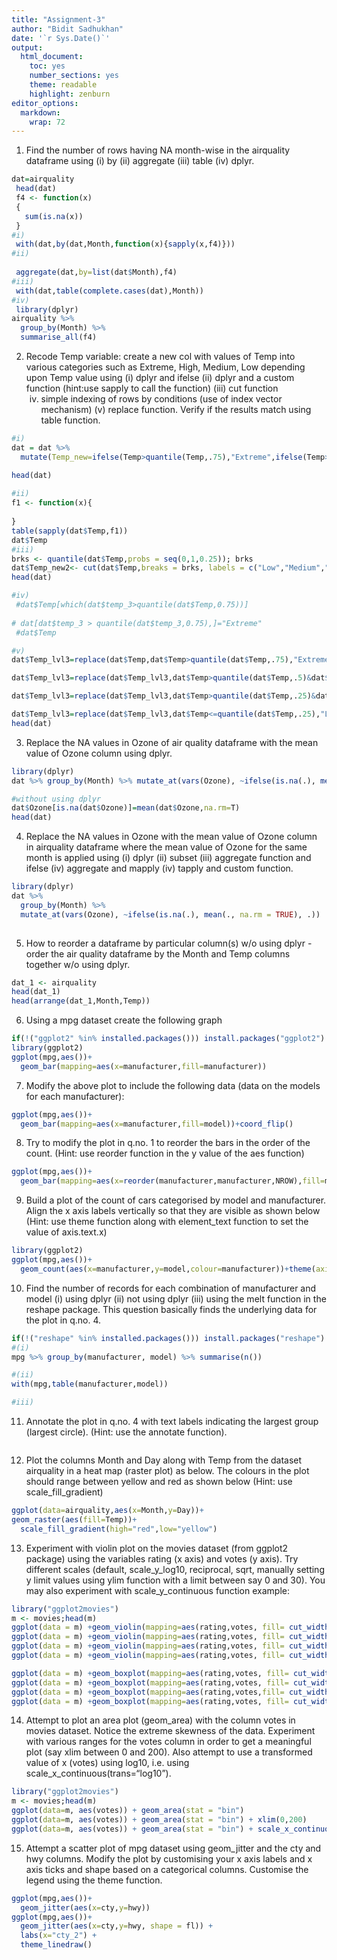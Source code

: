 ```yaml
---
title: "Assignment-3"
author: "Bidit Sadhukhan"
date: '`r Sys.Date()`'
output: 
  html_document: 
    toc: yes
    number_sections: yes
    theme: readable
    highlight: zenburn
editor_options: 
  markdown: 
    wrap: 72
---
```


1.  Find the number of rows having NA month-wise in the airquality
    dataframe using (i) by (ii) aggregate (iii) table (iv) dplyr.

```r
dat=airquality
 head(dat)
 f4 <- function(x)
 {
   sum(is.na(x))
 }
#i)
 with(dat,by(dat,Month,function(x){sapply(x,f4)})) 
#ii)
    
 aggregate(dat,by=list(dat$Month),f4)
#iii)
 with(dat,table(complete.cases(dat),Month))
#iv)
 library(dplyr)
airquality %>%
  group_by(Month) %>%
  summarise_all(f4)
```

2.  Recode Temp variable: create a new col with values of Temp into
    various categories such as Extreme, High, Medium, Low depending upon
    Temp value using (i) dplyr and ifelse (ii) dplyr and a custom
    function (hint:use sapply to call the function) (iii) cut function
    (iv) simple indexing of rows by conditions (use of index vector
    mechanism) (v) replace function. Verify if the results match using
    table function.

```r
#i)
dat = dat %>%
  mutate(Temp_new=ifelse(Temp>quantile(Temp,.75),"Extreme",ifelse(Temp>quantile(Temp,.5),"High",ifelse(Temp>quantile(Temp,.25),"Medium","Low"))),.after=Temp) 

head(dat)
  
#ii)
f1 <- function(x){
  
}
table(sapply(dat$Temp,f1))
dat$Temp
#iii)
brks <- quantile(dat$Temp,probs = seq(0,1,0.25)); brks
dat$Temp_new2<- cut(dat$Temp,breaks = brks, labels = c("Low","Medium","High","Extreme"),include.lowest = T)
head(dat)

#iv)
 #dat$Temp[which(dat$temp_3>quantile(dat$Temp,0.75))]
 
# dat[dat$temp_3 > quantile(dat$temp_3,0.75),]="Extreme"
 #dat$Temp

#v)
dat$Temp_lvl3=replace(dat$Temp,dat$Temp>quantile(dat$Temp,.75),"Extreme")

dat$Temp_lvl3=replace(dat$Temp_lvl3,dat$Temp>quantile(dat$Temp,.5)&dat$Temp<=quantile(dat$Temp,.75),"High")

dat$Temp_lvl3=replace(dat$Temp_lvl3,dat$Temp>quantile(dat$Temp,.25)&dat$Temp<=quantile(dat$Temp,.5),"Medium")

dat$Temp_lvl3=replace(dat$Temp_lvl3,dat$Temp<=quantile(dat$Temp,.25),"Low")
head(dat)
```

3.  Replace the NA values in Ozone of air quality dataframe with the
    mean value of Ozone column using dplyr.

```r
library(dplyr)
dat %>% group_by(Month) %>% mutate_at(vars(Ozone), ~ifelse(is.na(.), mean(., na.rm = TRUE), .)) 

#without using dplyr
dat$Ozone[is.na(dat$Ozone)]=mean(dat$Ozone,na.rm=T)
head(dat)

```

4.  Replace the NA values in Ozone with the mean value of Ozone column
    in airquality dataframe where the mean value of Ozone for the same
    month is applied using (i) dplyr (ii) subset (iii) aggregate
    function and ifelse (iv) aggregate and mapply (iv) tapply and custom
    function.

```r
library(dplyr)
dat %>% 
  group_by(Month) %>% 
  mutate_at(vars(Ozone), ~ifelse(is.na(.), mean(., na.rm = TRUE), .)) 
  
```

5.  How to reorder a dataframe by particular column(s) w/o using dplyr -
    order the air quality dataframe by the Month and Temp columns
    together w/o using dplyr.

```r
dat_1 <- airquality
head(dat_1)
head(arrange(dat_1,Month,Temp))
```

6.  Using a mpg dataset create the following graph

```r
if(!("ggplot2" %in% installed.packages())) install.packages("ggplot2")
library(ggplot2)
ggplot(mpg,aes())+
  geom_bar(mapping=aes(x=manufacturer,fill=manufacturer))

```

7.  Modify the above plot to include the following data (data on the
    models for each manufacturer):

```r
ggplot(mpg,aes())+
  geom_bar(mapping=aes(x=manufacturer,fill=model))+coord_flip()

```

8.  Try to modify the plot in q.no. 1 to reorder the bars in the order
    of the count. (Hint: use reorder function in the y value of the aes
    function)

```r
ggplot(mpg,aes())+
  geom_bar(mapping=aes(x=reorder(manufacturer,manufacturer,NROW),fill=manufacturer,y=..count..))+coord_flip()+xlab("Manufacturer_ordered")+ylab("Count")+coord_flip()

```

9.  Build a plot of the count of cars categorised by model and
    manufacturer. Align the x axis labels vertically so that they are
    visible as shown below (Hint: use theme function along with
    element_text function to set the value of axis.text.x)

```r
library(ggplot2)
ggplot(mpg,aes())+
  geom_count(aes(x=manufacturer,y=model,colour=manufacturer))+theme(axis.text.x  =element_text(colour = "blue",angle = 90) )

```

10. Find the number of records for each combination of manufacturer and
    model (i) using dplyr (ii) not using dplyr (iii) using the melt
    function in the reshape package. This question basically finds the
    underlying data for the plot in q.no. 4.

```r
if(!("reshape" %in% installed.packages())) install.packages("reshape")
#(i)
mpg %>% group_by(manufacturer, model) %>% summarise(n())

#(ii)
with(mpg,table(manufacturer,model))

#iii)

```

11. Annotate the plot in q.no. 4 with text labels indicating the largest
    group (largest circle). (Hint: use the annotate function).

```r

```

12. Plot the columns Month and Day along with Temp from the dataset
    airquality in a heat map (raster plot) as below. The colours in the
    plot should range between yellow and red as shown below (Hint: use
    scale_fill_gradient)

```r
ggplot(data=airquality,aes(x=Month,y=Day))+
geom_raster(aes(fill=Temp))+
  scale_fill_gradient(high="red",low="yellow")  
```





13. Experiment with violin plot on the movies dataset (from ggplot2
    package) using the variables rating (x axis) and votes (y axis). Try
    different scales (default, scale_y\_log10, reciprocal, sqrt,
    manually setting y limit values using ylim function with a limit
    between say 0 and 30). You may also experiment with
    scale_y\_continuous function example:

```r
library("ggplot2movies")
m <- movies;head(m)
ggplot(data = m) +geom_violin(mapping=aes(rating,votes, fill= cut_width(rating,0.5)),scale = "area")
ggplot(data = m) +geom_violin(mapping=aes(rating,votes, fill= cut_width(rating,0.5)))+ scale_y_log10()
ggplot(data = m) +geom_violin(mapping=aes(rating,votes, fill= cut_width(rating,0.5)))+ scale_y_continuous(trans = "reciprocal")
ggplot(data = m) +geom_violin(mapping=aes(rating,votes, fill= cut_width(rating,0.5)))+ scale_y_sqrt()  

ggplot(data = m) +geom_boxplot(mapping=aes(rating,votes, fill= cut_width(rating,0.5)),scale = "area")
ggplot(data = m) +geom_boxplot(mapping=aes(rating,votes, fill= cut_width(rating,0.5)))+ scale_y_log10()
ggplot(data = m) +geom_boxplot(mapping=aes(rating,votes,fill= cut_width(rating,0.5)))+ scale_y_continuous(trans = "reciprocal")
ggplot(data = m) +geom_boxplot(mapping=aes(rating,votes, fill= cut_width(rating,0.5)))+ scale_y_sqrt()  
```




14. Attempt to plot an area plot (geom_area) with the column votes in
    movies dataset. Notice the extreme skewness of the data. Experiment
    with various ranges for the votes column in order to get a
    meaningful plot (say xlim between 0 and 200). Also attempt to use a
    transformed value of x (votes) using log10, i.e. using
    scale_x\_continuous(trans="log10").

```r
library("ggplot2movies")
m <- movies;head(m)
ggplot(data=m, aes(votes)) + geom_area(stat = "bin")
ggplot(data=m, aes(votes)) + geom_area(stat = "bin") + xlim(0,200)
ggplot(data=m, aes(votes)) + geom_area(stat = "bin") + scale_x_continuous(trans = "log10")

```


15. Attempt a scatter plot of mpg dataset using geom_jitter and the cty and hwy columns. Modify
the plot by customising your x axis labels and x axis ticks and shape based on a categorical
columns. Customise the legend using the theme function.

```r
ggplot(mpg,aes())+
  geom_jitter(aes(x=cty,y=hwy)) 
ggplot(mpg,aes())+
  geom_jitter(aes(x=cty,y=hwy, shape = fl)) +
  labs(x="cty_2") + 
  theme_linedraw()

```